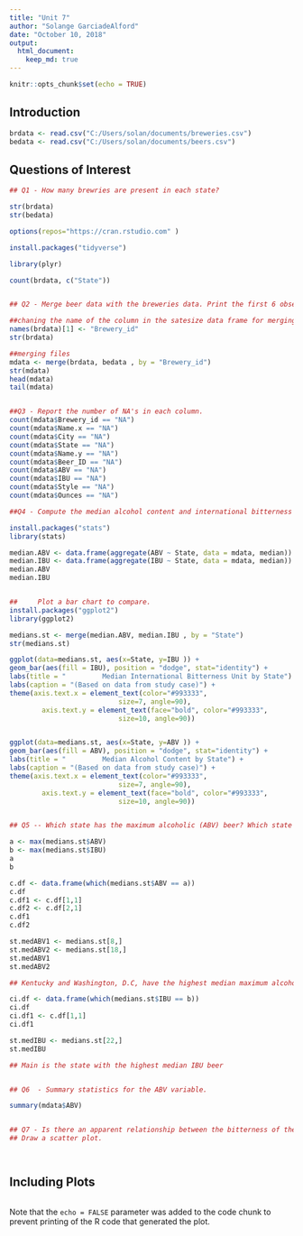 ```yaml
---
title: "Unit 7"
author: "Solange GarciadeAlford"
date: "October 10, 2018"
output: 
  html_document:
    keep_md: true
---
```


```r
knitr::opts_chunk$set(echo = TRUE)
```

## Introduction
```r

brdata <- read.csv("C:/Users/solan/documents/breweries.csv")
bedata <- read.csv("C:/Users/solan/documents/beers.csv")


```
## Questions of Interest
```r

## Q1 - How many brewries are present in each state?

str(brdata)
str(bedata)

options(repos="https://cran.rstudio.com" )

install.packages("tidyverse")

library(plyr)

count(brdata, c("State"))


## Q2 - Merge beer data with the breweries data. Print the first 6 observations and the last six observations to check the merged file.

##chaning the name of the column in the satesize data frame for merging files
names(brdata)[1] <- "Brewery_id"
str(brdata)

##merging files
mdata <- merge(brdata, bedata , by = "Brewery_id")
str(mdata)
head(mdata)
tail(mdata)


##Q3 - Report the number of NA's in each column.
count(mdata$Brewery_id == "NA")
count(mdata$Name.x == "NA")
count(mdata$City == "NA")
count(mdata$State == "NA")
count(mdata$Name.y == "NA")
count(mdata$Beer_ID == "NA")
count(mdata$ABV == "NA")
count(mdata$IBU == "NA")
count(mdata$Style == "NA")
count(mdata$Ounces == "NA")

##Q4 - Compute the median alcohol content and international bitterness unit for each state. 

install.packages("stats")
library(stats)

median.ABV <- data.frame(aggregate(ABV ~ State, data = mdata, median))
median.IBU <- data.frame(aggregate(IBU ~ State, data = mdata, median))
median.ABV
median.IBU


##     Plot a bar chart to compare.
install.packages("ggplot2")
library(ggplot2)

medians.st <- merge(median.ABV, median.IBU , by = "State")
str(medians.st)

ggplot(data=medians.st, aes(x=State, y=IBU )) +   
geom_bar(aes(fill = IBU), position = "dodge", stat="identity") +
labs(title = "         Median International Bitterness Unit by State") +
labs(caption = "(Based on data from study case)") +
theme(axis.text.x = element_text(color="#993333", 
                           size=7, angle=90),
        axis.text.y = element_text(face="bold", color="#993333", 
                           size=10, angle=90))


ggplot(data=medians.st, aes(x=State, y=ABV )) +   
geom_bar(aes(fill = ABV), position = "dodge", stat="identity") +
labs(title = "         Median Alcohol Content by State") +
labs(caption = "(Based on data from study case)") +
theme(axis.text.x = element_text(color="#993333", 
                           size=7, angle=90),
        axis.text.y = element_text(face="bold", color="#993333", 
                           size=10, angle=90))


## Q5 -- Which state has the maximum alcoholic (ABV) beer? Which state has the most bitter (IBU) beer?

a <- max(medians.st$ABV)
b <- max(medians.st$IBU)
a
b

c.df <- data.frame(which(medians.st$ABV == a))
c.df
c.df1 <- c.df[1,1]
c.df2 <- c.df[2,1]
c.df1
c.df2

st.medABV1 <- medians.st[8,]
st.medABV2 <- medians.st[18,]
st.medABV1
st.medABV2

## Kentucky and Washington, D.C, have the highest median maximum alcoholic (ABV) beers.

ci.df <- data.frame(which(medians.st$IBU == b))
ci.df
ci.df1 <- c.df[1,1]
ci.df1

st.medIBU <- medians.st[22,]
st.medIBU

## Main is the state with the highest median IBU beer


## Q6  - Summary statistics for the ABV variable.

summary(mdata$ABV)


## Q7 - Is there an apparent relationship between the bitterness of the beer and its alcoholic content? 
## Draw a scatter plot.




```

## Including Plots



```r

```

Note that the `echo = FALSE` parameter was added to the code chunk to prevent printing of the R code that generated the plot.
